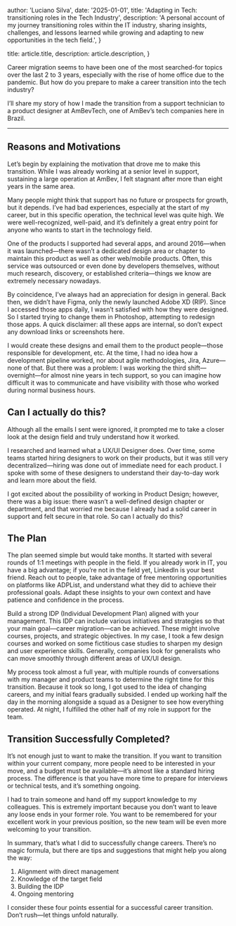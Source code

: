 
  author: 'Luciano Silva',
  date: '2025-01-01',
  title: 'Adapting in Tech: transitioning roles in the Tech Industry',
  description:
    'A personal account of my journey transitioning roles within the IT industry, sharing insights, challenges, and lessons learned while growing and adapting to new opportunities in the tech field.',
}

  title: article.title,
  description: article.description,
}


Career migration seems to have been one of the most searched-for topics over the last 2 to 3 years, especially with the rise of home office due to the pandemic. But how do you prepare to make a career transition into the tech industry?

I’ll share my story of how I made the transition from a support technician to a product designer at AmBevTech, one of AmBev’s tech companies here in Brazil.

---

## Reasons and Motivations

Let’s begin by explaining the motivation that drove me to make this transition. While I was already working at a senior level in support, sustaining a large operation at AmBev, I felt stagnant after more than eight years in the same area.

Many people might think that support has no future or prospects for growth, but it depends. I’ve had bad experiences, especially at the start of my career, but in this specific operation, the technical level was quite high. We were well-recognized, well-paid, and it’s definitely a great entry point for anyone who wants to start in the technology field.

One of the products I supported had several apps, and around 2016—when it was launched—there wasn’t a dedicated design area or chapter to maintain this product as well as other web/mobile products. Often, this service was outsourced or even done by developers themselves, without much research, discovery, or established criteria—things we know are extremely necessary nowadays.

By coincidence, I’ve always had an appreciation for design in general. Back then, we didn’t have Figma, only the newly launched Adobe XD (RIP). Since I accessed those apps daily, I wasn’t satisfied with how they were designed. So I started trying to change them in Photoshop, attempting to redesign those apps. A quick disclaimer: all these apps are internal, so don’t expect any download links or screenshots here.

I would create these designs and email them to the product people—those responsible for development, etc. At the time, I had no idea how a development pipeline worked, nor about agile methodologies, Jira, Azure—none of that. But there was a problem: I was working the third shift—overnight—for almost nine years in tech support, so you can imagine how difficult it was to communicate and have visibility with those who worked during normal business hours.

## Can I actually do this?

Although all the emails I sent were ignored, it prompted me to take a closer look at the design field and truly understand how it worked.

I researched and learned what a UX/UI Designer does. Over time, some teams started hiring designers to work on their products, but it was still very decentralized—hiring was done out of immediate need for each product. I spoke with some of these designers to understand their day-to-day work and learn more about the field.

I got excited about the possibility of working in Product Design; however, there was a big issue: there wasn’t a well-defined design chapter or department, and that worried me because I already had a solid career in support and felt secure in that role. So can I actually do this?

## The Plan

The plan seemed simple but would take months. It started with several rounds of 1:1 meetings with people in the field. If you already work in IT, you have a big advantage; if you’re not in the field yet, LinkedIn is your best friend. Reach out to people, take advantage of free mentoring opportunities on platforms like ADPList, and understand what they did to achieve their professional goals. Adapt these insights to your own context and have patience and confidence in the process.

Build a strong IDP (Individual Development Plan) aligned with your management. This IDP can include various initiatives and strategies so that your main goal—career migration—can be achieved. These might involve courses, projects, and strategic objectives. In my case, I took a few design courses and worked on some fictitious case studies to sharpen my design and user experience skills. Generally, companies look for generalists who can move smoothly through different areas of UX/UI design.

My process took almost a full year, with multiple rounds of conversations with my manager and product teams to determine the right time for this transition. Because it took so long, I got used to the idea of changing careers, and my initial fears gradually subsided. I ended up working half the day in the morning alongside a squad as a Designer to see how everything operated. At night, I fulfilled the other half of my role in support for the team.

## Transition Successfully Completed?

It’s not enough just to want to make the transition. If you want to transition within your current company, more people need to be interested in your move, and a budget must be available—it’s almost like a standard hiring process. The difference is that you have more time to prepare for interviews or technical tests, and it’s something ongoing.

I had to train someone and hand off my support knowledge to my colleagues. This is extremely important because you don’t want to leave any loose ends in your former role. You want to be remembered for your excellent work in your previous position, so the new team will be even more welcoming to your transition.

In summary, that’s what I did to successfully change careers. There’s no magic formula, but there are tips and suggestions that might help you along the way:

1. Alignment with direct management
2. Knowledge of the target field
3. Building the IDP
4. Ongoing mentoring

I consider these four points essential for a successful career transition. Don’t rush—let things unfold naturally.
